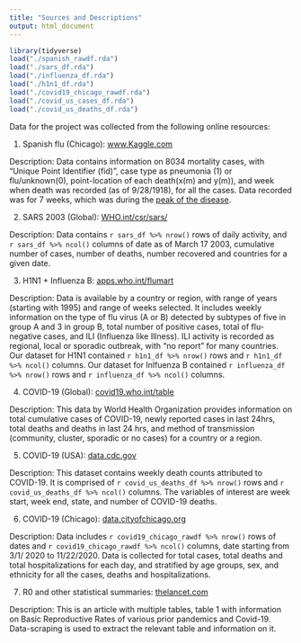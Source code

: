 ```yaml
---
title: "Sources and Descriptions"
output: html_document
---
```


```r
library(tidyverse)
load("./spanish_rawdf.rda")
load("./sars_df.rda")
load("./influenza_df.rda")
load("./h1n1_df.rda")
load("./covid19_chicago_rawdf.rda")
load("./covid_us_cases_df.rda")
load("./covid_us_deaths_df.rda")
```

Data for the project was collected from the following online resources:

1. Spanish flu (Chicago):  [www.Kaggle.com](https://www.kaggle.com/thepodclub/spanish-flu-dataset)

Description: Data contains information on 8034 mortality cases, with "Unique Point Identifier (fid)", case type as pneumonia (1) or flu/unknown(0), point-location of each death(x(m) and y(m)), and week when death was recorded (as of 9/28/1918), for all the cases. Data recorded was for 7 weeks, which was during the [peak of the disease](cdc.gov/flu/pandemic-resources/1918-commemoration/three-waves.htm). 


2. SARS 2003 (Global): [WHO.int/csr/sars/](https://www.who.int/health-topics/severe-acute-respiratory-syndrome#tab=tab_1)

Description: Data contains `r sars_df %>% nrow()` rows of daily activity, and `r sars_df %>% ncol()` columns of date as of March 17 2003, cumulative number of cases, number of deaths, number recovered and countries for a given date.


3. H1N1 + Influenza B: [apps.who.int/flumart](https://apps.who.int/flumart/Default?ReportNo=12)

Description: Data is available by a country or region, with range of years (starting with 1995) and range of weeks selected. It includes weekly information on the type of flu virus (A or B) detected by subtypes of five in group A and 3 in group B, total number of positive cases, total of flu-negative cases, and ILI (Influenza like Illness). ILI activity is recorded as regional, local or sporadic outbreak,  with “no report” for many countries. Our dataset for H1N1 contained `r h1n1_df %>% nrow()` rows and `r h1n1_df %>% ncol()` columns. Our dataset for Inlfuenza B contained `r influenza_df %>% nrow()` rows and `r influenza_df %>% ncol()` columns.


4. COVID-19 (Global): [covid19.who.int/table](https://covid19.who.int/table)

Description: This data by World Health Organization provides information on total cumulative cases of COVID-19, newly reported cases in last 24hrs, total deaths and deaths in last 24 hrs, and method of transmission (community, cluster, sporadic or no cases) for a country or a region.


5. COVID-19 (USA): [data.cdc.gov](https://data.cdc.gov/NCHS/Provisional-COVID-19-Death-Counts-by-Week-Ending-D/r8kw-7aab)

Description: This dataset contains weekly death counts attributed to COVID-19. It is comprised of `r covid_us_deaths_df %>% nrow()` rows and `r covid_us_deaths_df %>% ncol()` columns. The variables of interest are week start, week end, state, and number of COVID-19 deaths.


6. COVID-19 (Chicago): [data.cityofchicago.org](https://data.cityofchicago.org/Health-Human-Services/COVID-19-Daily-Cases-Deaths-and-Hospitalizations/naz8-j4nc/data)

Description: Data includes `r covid19_chicago_rawdf %>% nrow()` rows of dates and `r covid19_chicago_rawdf %>% ncol()` columns, date starting from 3/1/ 2020 to 11/22/2020. Data is collected for total cases, total deaths and total hospitalizations for each day, and stratified by age groups, sex, and ethnicity  for all the cases, deaths and hospitalizations.


7. R0 and other statistical summaries: [thelancet.com](https://www.thelancet.com/journals/laninf/article/PIIS1473-3099(20)30484-9/fulltext)

Description: This is an article with multiple tables, table 1 with information on Basic Reproductive Rates of various prior pandemics and Covid-19. Data-scraping is used to extract the relevant table and information on it.


